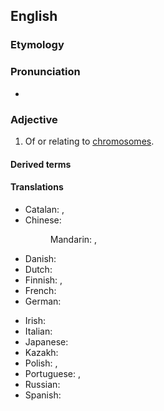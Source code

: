 ==English==

===Etymology===
{{suffix|en|chromosome|al}}

===Pronunciation===
* {{rhymes|en|əʊməl}}

===Adjective===
{{en-adj|-}}

# Of or relating to [[chromosome]]s.

====Derived terms====
{{der3|en
|achromosomal
|chromosomal localization
|chromosomally
|epichromosomal
|exochromosomal
|extrachromosomal
|heterochromosomal
|interchromosomal
|intrachromosomal
|isochromosomal
|macrochromosomal
|microchromosomal
|minichromosomal
|monochromosomal
|multichromosomal
|nonchromosomal
|perichromosomal
|pseudochromosomal
|subchromosomal
|transchromosomal
|unichromosomal}}

====Translations====
{{trans-top|of, or relating to chromosomes}}
* Catalan: {{t|ca|cromosòmic}}, {{t|ca|cromosomàtic}}
* Chinese:
*: Mandarin: {{t+|cmn|染色體|alt=染色體的|sc=Hani}}, {{t+|cmn|染色体|tr=rǎncètǐ de|alt=染色体的|sc=Hani}}
* Danish: {{t|da|kromosomal}}
* Dutch: {{t+|nl|chromosomaal}}
* Finnish: {{t|fi|kromosomaalinen}}, {{t+|fi|kromosomi|alt=kromosomi-}}
* French: {{t+|fr|chromosomique}}
* German: {{t|de|chromosomal}}
{{trans-mid}}
* Irish: {{t|ga|crómasómach}}
* Italian: {{t+|it|cromosomico}}
* Japanese: {{t+|ja|染色体|tr=せんしょくたいの, senshokutai no|alt=染色体の|sc=Jpan}}
* Kazakh: {{t|kk|хромосомалық}}
* Polish: {{t+|pl|chromosomowy}}, {{t|pl|chromosomalny}}
* Portuguese: {{t|pt|cromossomático}}, {{t|pt|cromossómico}}
* Russian: {{t+|ru|хромосо́мный}}
* Spanish: {{t+|es|cromosómico}}
{{trans-bottom}}